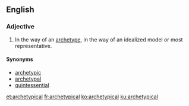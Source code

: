 ==English==

===Adjective===
{{en-adj}}

# In the way of an [[archetype]], in the way of an idealized model or most representative.

====Synonyms====
* [[archetypic]]
* [[archetypal]]
* [[quintessential]]

[[et:archetypical]]
[[fr:archetypical]]
[[ko:archetypical]]
[[ku:archetypical]]